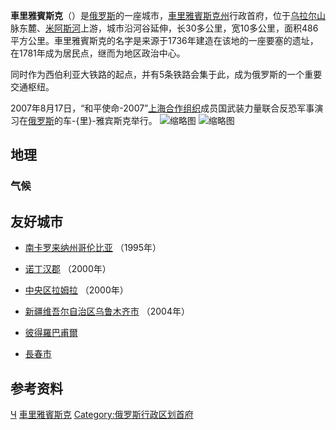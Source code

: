 {{expand|time=2018-11-30T18:06:44+00:00}}
{{NoteTA
|G1=Country}}
{{Infobox City
|official_name = 车里雅宾斯克
| native_name                 = Челябинск
|nickname = 
|motto = 
|image_skyline =  Chelyabinsk-view-20-october-2011.jpg
|imagesize = 
|image_caption = 
|image_flag = Flag of Chelyabinsk.svg
|image_seal = CoA of Chelyabinsk (2000).svg
|image_map = 
|mapsize = 
|map_caption = 
|subdivision_type = 国家
|subdivision_name = [[俄罗斯联邦|俄罗斯联邦]]
|subdivision_type1 = [[俄罗斯联邦管区|联邦管区]]
|subdivision_name1 = [[乌拉尔联邦管区|乌拉尔联邦管区]]
|subdivision_type2 = [[俄罗斯行政区|州]]
|subdivision_name2 = [[车里雅宾斯克州|车-{里}-雅宾斯克州]]
|leader_title = [[市长|市长]]
|leader_name = 叶夫根尼·捷夫捷列夫（{{lang|ru|Евгений Тефтелев}}）
|leader_title1 = 
|leader_name1 = 
|found_title = 
|found_date = 
|established_title = 建于
|established_date = 1736年
|established_title1 = 建城年份
|established_date1 = 1787年
|area_magnitude = 
|area_total =500 
|TotalArea_sq_mi = 
|area_land  = 
|LandArea_sq_mi = 
|area_water = 
|WaterArea_sq_mi = 
|area_water_percent = 
|area_urban =
|UrbanArea_sq_mi =
|area_metro  =
|MetroArea_sq_mi =
|population_as_of  = 2016年
|population_note =
|population_total =119万1千 
|population_urban = 
|population_metro  = 
|population_density = 
|population_density_mi2 = 
|timezone = [[葉卡捷琳堡時間|葉卡捷琳堡時間]]
|utc_offset = +5
|timezone_DST = 
|utc_offset_DST = 
|pushpin_map = European Russia
|latd=55 |latm=10 |latNS= N
|longd=61 |longm=24 |longEW=E
|elevation = 
|elevation_ft = 
|website = 
|footnotes = 
}}
'''車里雅賓斯克'''（{{lang-rus|Челя́бинск|p=tɕɪˈlʲæbʲɪnsk|a=Ru-Chelyabinsk.ogg}}）是[[俄罗斯|俄罗斯]]的一座城市，[[車里雅賓斯克州|車里雅賓斯克州]]行政首府，位于[[乌拉尔山|乌拉尔山]]脉东麓、[[米阿斯河|米阿斯河]]上游，城市沿河谷延伸，长30多公里，宽10多公里，面积486平方公里。車里雅賓斯克的名字是来源于1736年建造在该地的一座要塞的遗址，在1781年成为居民点，继而为地区政治中心。

同时作为西伯利亚大铁路的起点，并有5条铁路会集于此，成为俄罗斯的一个重要交通枢纽。

2007年8月17日，“和平使命-2007”[[上海合作组织|上海合作组织]]成员国武装力量联合反恐军事演习在[[俄罗斯|俄罗斯]]的车-{里}-雅宾斯克举行。
[[File:Kirova_Street,_Chelyabinsk.jpg|缩略图]]
[[File:Xian_JH-7A_at_Shagol.jpg|缩略图]]

== 地理 ==
=== 气候 ===
{{Weather box
|location=车里雅宾斯克
|width=auto
|metric first=yes
|single line=yes
|Jan record high C=4.9
|Feb record high C=5.6
|Mar record high C=19.9
|Apr record high C=34.9
|May record high C=39.9
|Jun record high C=39.9
|Jul record high C= 39.9
|Aug record high C= 39.9
|Sep record high C= 34.9
|Oct record high C= 24.9
|Nov record high C= 14.9
|Dec record high C= 9.9
|year record high C = 39.9
|Jan high C=-10.5
|Feb high C=-7.9
|Mar high C=1.0
|Apr high C=10.6
|May high C=20.3
|Jun high C=23.9
|Jul high C=25.2
|Aug high C=23.6
|Sep high C=17.2
|Oct high C=9.3
|Nov high C=-0.4
|Dec high C=-6.9
|year high C = 8.8
|Jan mean C = -14.9
|Feb mean C = -13.4
|Mar mean C = -4.8
|Apr mean C = 4.7
|May mean C = 12.1
|Jun mean C = 18.3
|Jul mean C = 19.3
|Aug mean C = 17.1
|Sep mean C = 10.9
|Oct mean C = 4.1
|Nov mean C = -5.2
|Dec mean C = -11.1
|year mean C = 3.0
|Jan low C = -19.0
|Feb low C = -18.9
|Mar low C = -9.3
|Apr low C = -0.3
|May low C = 7.9
|Jun low C = 12.9
|Jul low C = 14.5
|Aug low C = 13.5
|Sep low C = 7.6
|Oct low C = 1.3
|Nov low C = -5.9
|Dec low C = -14.6
|year low C = -0.9
|Jan record low C = -49.9
|Feb record low C = -44.9
|Mar record low C = -44.9
|Apr record low C = -29.9
|May record low C = -19.9
|Jun record low C = -4.9
|Jul record low C = 0.1
|Aug record low C = 0.1
|Sep record low C = -9.9
|Oct record low C = -24.9
|Nov record low C = -39.9
|Dec record low C = -44.9
|year record low C = -49.9
|precipitation colour = green
|Jan precipitation mm = 17
|Feb precipitation mm = 16
|Mar precipitation mm = 19
|Apr precipitation mm = 27
|May precipitation mm = 47
|Jun precipitation mm = 55
|Jul precipitation mm = 87
|Aug precipitation mm = 44
|Sep precipitation mm = 41
|Oct precipitation mm = 30
|Nov precipitation mm = 26
|Dec precipitation mm = 21
|year precipitation mm = 430
|Jan humidity= 85
|Feb humidity= 77
|Mar humidity= 76
|Apr humidity= 66
|May humidity= 61
|Jun humidity= 64
|Jul humidity= 69
|Aug humidity= 71
|Sep humidity= 73
|Oct humidity= 73
|Nov humidity= 82
|Dec humidity= 83
|year humidity= 73
|Jan rain days = 0.1
|Feb rain days = 0.3 
|Mar rain days = 4 
|Apr rain days = 10
|May rain days = 15
|Jun rain days = 19
|Jul rain days = 17
|Aug rain days = 16
|Sep rain days = 16
|Oct rain days = 10
|Nov rain days = 6
|Dec rain days = 1
|year rain days = 114
|Jan snow days = 18
|Feb snow days = 16
|Mar snow days = 15
|Apr snow days = 6
|May snow days = 1
|Jun snow days = 0.3
|Jul snow days = 0
|Aug snow days = 0
|Sep snow days = 1
|Oct snow days = 6
|Nov snow days = 15
|Dec snow days = 19
|year snow days = 97
|source 1 = Pogoda.ru.net<ref name="pogoda-28645">{{cite web | url=http://pogoda.ru.net/climate/28645.htm | publisher=Pogoda.ru.net | accessdate=December 13, 2012 | title=Weather and Climate (Погода и Климат – Климат Челябинска) | language=ru | archive-url=https://web.archive.org/web/20130416010514/http://www.pogoda.ru.net/climate/28645.htm | archive-date=2013-04-16 | dead-url=yes }}</ref>
|source 2 = [[世界气象组织|世界气象组织]](仅降雨量天数)<ref name="WMO-c01003">{{cite web | url=http://worldweather.wmo.int/107/c01003.htm | title=World Weather Information Service – Cheljabinsk | publisher=[[World_Meteorological_Organization|World Meteorological Organization]] | accessdate=December 13, 2012 | archive-url=https://web.archive.org/web/20181117070257/http://worldweather.wmo.int/107/c01003.htm | archive-date=2018-11-17 | dead-url=yes }}</ref>
|date=August 2011
}}

== 友好城市 ==
* {{USA}}[[南卡罗来纳州|南卡罗来纳州]][[哥伦比亚_(南卡罗来纳州)|哥伦比亚]] （1995年）
* {{GBR}}[[诺丁汉郡|诺丁汉郡]] （2000年）
* {{ISR}}[[中央区_(以色列)|中央区]][[拉姆拉|拉姆拉]] （2000年）
* {{CHN}}[[新疆维吾尔自治区|新疆维吾尔自治区]][[乌鲁木齐市|乌鲁木齐市]] （2004年）
* {{KAZ}}[[彼得羅巴甫爾|彼得羅巴甫爾]]
* {{CHN}}[[長春市|長春市]]

== 参考资料 ==
{{reflist}}
{{commonscat|Chelyabinsk}}
{{車里雅賓斯克州城市}}
{{Authority control}}
[[Category:车里雅宾斯克州城市|Ч]]
[[Category:車里雅賓斯克|]]
[[Category:俄罗斯行政区划首府|Category:俄罗斯行政区划首府]]